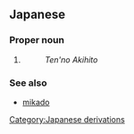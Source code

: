 ==Japanese==
===Proper noun===
{{ja-pos|r|proper|hira=てんのう}}

#{{japdef|[[天皇]]|The [[Emperor]] of [[Japan]].  Mainly used in Japan.}}
#:''Ten'no Akihito''

===See also===
*[[mikado]]

[[Category:Japanese derivations]]
